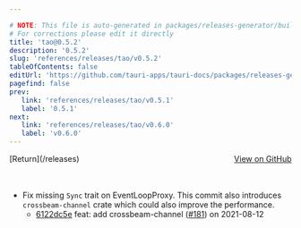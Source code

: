```yaml
---

# NOTE: This file is auto-generated in packages/releases-generator/build.ts
# For corrections please edit it directly
title: 'tao@0.5.2'
description: '0.5.2'
slug: 'references/releases/tao/v0.5.2'
tableOfContents: false
editUrl: 'https://github.com/tauri-apps/tauri-docs/packages/releases-generator/build.ts'
pagefind: false
prev:
   link: 'references/releases/tao/v0.5.1'
   label: '0.5.1'
next:
   link: 'references/releases/tao/v0.6.0'
   label: 'v0.6.0'
---
```


			

<ReleaseSidebar slug="references/releases/tao"  packageName="tao" />

<div style="margin-bottom:3rem; display: flex; justify-content: space-between; align-items: center"><span>[Return](/releases)</span><span><a href="https://github.com/tauri-apps/tao/releases/tag/tao-v0.5.2">View on GitHub</a></span></div>

- Fix missing `Sync` trait on EventLoopProxy. This commit also introduces `crossbeam-channel` crate which could also improve the performance.
  - [6122dc5e](https://github.com/tauri-apps/tao/commit/6122dc5ec2041225a697d9673f350bcc2dda44a3) feat: add crossbeam-channel ([#181](https://github.com/tauri-apps/tao/pull/181)) on 2021-08-12

